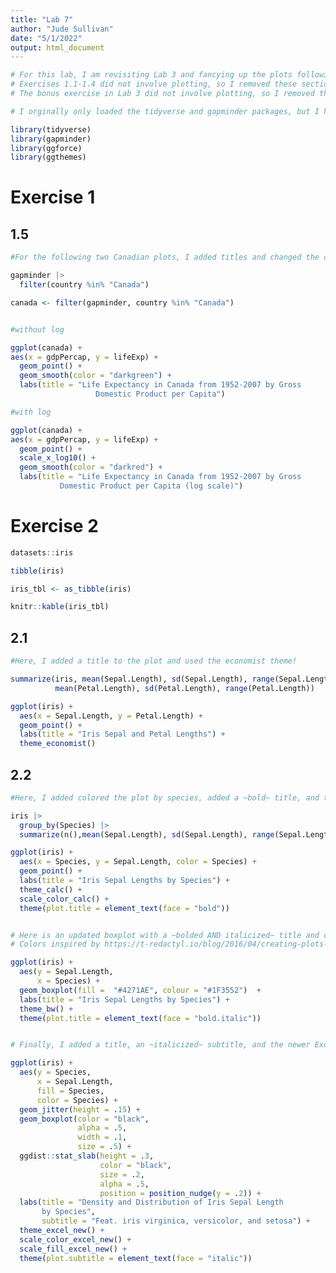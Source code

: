 ```yaml
---
title: "Lab 7"
author: "Jude Sullivan"
date: "5/1/2022"
output: html_document
---
```

```r

# For this lab, I am revisiting Lab 3 and fancying up the plots following the later lectures about ggplot!
# Exercises 1.1-1.4 did not involve plotting, so I removed these sections from this lab.
# The bonus exercise in Lab 3 did not involve plotting, so I removed this section from this lab activity.

```


```r
# I orginally only loaded the tidyverse and gapminder packages, but I have also loaded the ggforce and ggthemes packages for this lab in order to customize my plots!

library(tidyverse)
library(gapminder)
library(ggforce)
library(ggthemes)

```


# Exercise 1


## 1.5

```r
#For the following two Canadian plots, I added titles and changed the color of the lines!

gapminder |> 
  filter(country %in% "Canada")

canada <- filter(gapminder, country %in% "Canada")


#without log

ggplot(canada) + 
aes(x = gdpPercap, y = lifeExp) +
  geom_point() +
  geom_smooth(color = "darkgreen") +
  labs(title = "Life Expectancy in Canada from 1952-2007 by Gross 
                   Domestic Product per Capita")

#with log

ggplot(canada) + 
aes(x = gdpPercap, y = lifeExp) +
  geom_point() + 
  scale_x_log10() +
  geom_smooth(color = "darkred") +
  labs(title = "Life Expectancy in Canada from 1952-2007 by Gross 
           Domestic Product per Capita (log scale)")

```

# Exercise 2

```r
datasets::iris

tibble(iris)

iris_tbl <- as_tibble(iris)

knitr::kable(iris_tbl)

```

## 2.1

```r
#Here, I added a title to the plot and used the economist theme!

summarize(iris, mean(Sepal.Length), sd(Sepal.Length), range(Sepal.Length), 
          mean(Petal.Length), sd(Petal.Length), range(Petal.Length))

ggplot(iris) +
  aes(x = Sepal.Length, y = Petal.Length) +
  geom_point() +
  labs(title = "Iris Sepal and Petal Lengths") +
  theme_economist()

```

## 2.2

```r
#Here, I added colored the plot by species, added a ~bold~ title, and then used a new theme that mimics the defaults of LibreOffice Calc graphs.

iris |> 
  group_by(Species) |> 
  summarize(n(),mean(Sepal.Length), sd(Sepal.Length), range(Sepal.Length))

ggplot(iris) +
  aes(x = Species, y = Sepal.Length, color = Species) +
  geom_point() +
  labs(title = "Iris Sepal Lengths by Species") +
  theme_calc() +
  scale_color_calc() +
  theme(plot.title = element_text(face = "bold"))


# Here is an updated boxplot with a ~bolded AND italicized~ title and customized colors!
# Colors inspired by https://t-redactyl.io/blog/2016/04/creating-plots-in-r-using-ggplot2-part-10-boxplots.html

ggplot(iris) +
  aes(y = Sepal.Length,
      x = Species) +
  geom_boxplot(fill =  "#4271AE", colour = "#1F3552")  +
  labs(title = "Iris Sepal Lengths by Species") +
  theme_bw() +
  theme(plot.title = element_text(face = "bold.italic"))


# Finally, I added a title, an ~italicized~ subtitle, and the newer Excel theme to this raincloud plot :)

ggplot(iris) +
  aes(y = Species,
      x = Sepal.Length,
      fill = Species,
      color = Species) +
  geom_jitter(height = .15) +
  geom_boxplot(color = "black",
               alpha = .5,
               width = .1,
               size = .5) +
  ggdist::stat_slab(height = .3,
                    color = "black",
                    size = .2,
                    alpha = .5,
                    position = position_nudge(y = .2)) +
  labs(title = "Density and Distribution of Iris Sepal Length 
       by Species",
       subtitle = "Feat. iris virginica, versicolor, and setosa") +
  theme_excel_new() +
  scale_color_excel_new() +
  scale_fill_excel_new() +
  theme(plot.subtitle = element_text(face = "italic"))

```

